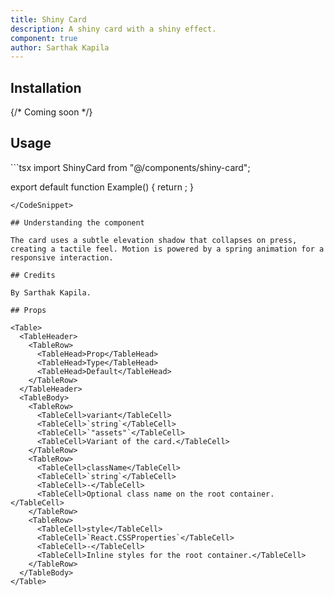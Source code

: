 ```yaml
---
title: Shiny Card
description: A shiny card with a shiny effect.
component: true
author: Sarthak Kapila
---
```


<ComponentPreview name="shiny-card" />

## Installation

{/* Coming soon */}

## Usage

<CodeSnippet title="Shiny Card Example">
```tsx
import ShinyCard from "@/components/shiny-card";

export default function Example() {
  return <ShinyCard />;
}
```
</CodeSnippet>

## Understanding the component

The card uses a subtle elevation shadow that collapses on press, creating a tactile feel. Motion is powered by a spring animation for a responsive interaction.

## Credits

By Sarthak Kapila.

## Props

<Table>
  <TableHeader>
    <TableRow>
      <TableHead>Prop</TableHead>
      <TableHead>Type</TableHead>
      <TableHead>Default</TableHead>
    </TableRow>
  </TableHeader>
  <TableBody>
    <TableRow>
      <TableCell>variant</TableCell>
      <TableCell>`string`</TableCell>
      <TableCell>`"assets"`</TableCell>
      <TableCell>Variant of the card.</TableCell>
    </TableRow>
    <TableRow>
      <TableCell>className</TableCell>
      <TableCell>`string`</TableCell>
      <TableCell>-</TableCell>
      <TableCell>Optional class name on the root container.</TableCell>
    </TableRow>
    <TableRow>
      <TableCell>style</TableCell>
      <TableCell>`React.CSSProperties`</TableCell>
      <TableCell>-</TableCell>
      <TableCell>Inline styles for the root container.</TableCell>
    </TableRow>
  </TableBody>
</Table>